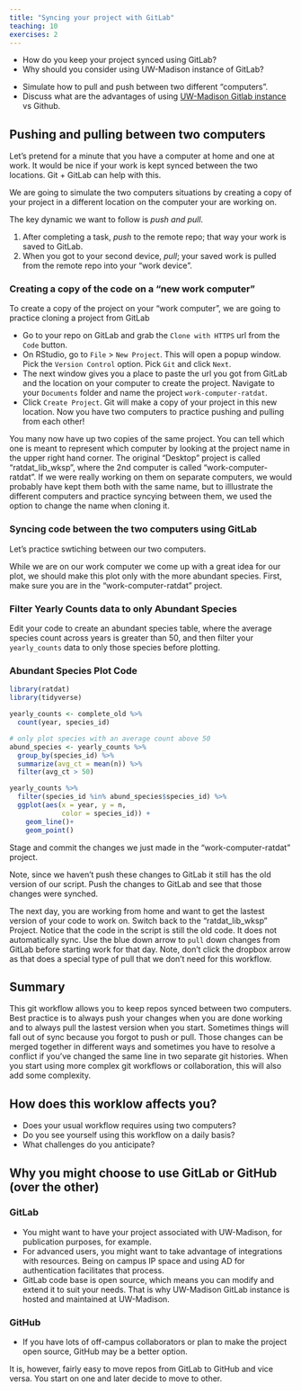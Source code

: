 ```yaml
---
title: "Syncing your project with GitLab"
teaching: 10
exercises: 2
---
```


:::::::::::::::::::::::::::::::::::::: questions

- How do you keep your project synced using GitLab?
- Why should you consider using UW-Madison instance of GitLab?

::::::::::::::::::::::::::::::::::::::::::::::::

::::::::::::::::::::::::::::::::::::: objectives

- Simulate how to pull and push between two different "computers".
- Discuss what are the advantages of using [UW-Madison Gitlab instance](https://git.doit.wisc.edu) vs Github.

::::::::::::::::::::::::::::::::::::::::::::::::

## Pushing and pulling between two computers

Let's pretend for a minute that you have a computer at home and one at work. It would be nice if your work is kept synced between the two locations. Git + GitLab can help with this.

We are going to simulate the two computers situations by creating a copy of your project in a different location on the computer your are working on.

The key dynamic we want to follow is *push and pull*.

1. After completing a task, *push* to the remote repo; that way your work is saved to GitLab.
2. When you got to your second device, *pull*; your saved work is pulled from the remote repo into your "work device".

### Creating a copy of the code on a "new work computer"

To create a copy of the project on your "work computer", we are going to practice cloning a project from GitLab

- Go to your repo on GitLab and grab the `Clone with HTTPS` url from the `Code` button. 
- On RStudio, go to `File` > `New Project`. This will open a popup window. Pick the `Version Control` option. Pick `Git` and click `Next`. 
- The next window gives you a place to paste the url you got from GitLab and the location on your computer to create the project. Navigate to your `Documents` folder and name the project `work-computer-ratdat`. 
- Click `Create Project`. Git will make a copy of your project in this new location. Now you have two computers to practice pushing and pulling from each other!

You many now have up two copies of the same project.  You can tell which one is meant to represent which computer by looking at the project name in the upper right hand corner.
The original "Desktop" project is called "ratdat_lib_wksp", where the 2nd computer is called "work-computer-ratdat".
If we were really working on them on separate computers, we would probably have kept them both with the same name,
but to illlustrate the different computers and practice syncying between them, we used the option to change the name when cloning it.

### Syncing code between the two computers using GitLab

Let's practice swtiching between our two computers.

While we are on our work computer we come up with a great idea for our plot, we should make this plot only with the more abundant species.
First, make sure you are in the "work-computer-ratdat" project.

:::::::::::::::::: challenge

### Filter Yearly Counts data to only Abundant Species

Edit your code to create an abundant species table, where the average species count across years is greater than 50, and then filter your `yearly_counts` data to only those species before plotting.

::::::::::: solution

### Abundant Species Plot Code

```r
library(ratdat)
library(tidyverse)

yearly_counts <- complete_old %>%
  count(year, species_id)

# only plot species with an average count above 50
abund_species <- yearly_counts %>% 
  group_by(species_id) %>% 
  summarize(avg_ct = mean(n)) %>% 
  filter(avg_ct > 50)

yearly_counts %>% 
  filter(species_id %in% abund_species$species_id) %>% 
  ggplot(aes(x = year, y = n,
             color = species_id)) +
    geom_line()+
    geom_point()
```

::::::::::::::::

::::::::::::::::::::::::::::::

:::::::::::::::::::::: challenge

Stage and commit the changes we just made in the "work-computer-ratdat" project.

:::::::::::::::::::::::::::::::

Note, since we haven't push these changes to GitLab it still has the old version of our script.
Push the changes to GitLab and see that those changes were synched.

The next day, you are working from home and want to get the lastest version of your code to work on.
Switch back to the "ratdat_lib_wksp" Project.
Notice that the code in the script is still the old code.  It does not automatically sync.
Use the blue down arrow to `pull` down changes from GitLab before starting work for that day.
Note, don't click the dropbox arrow as that does a special type of pull that we don't need for this workflow.

## Summary

This git workflow allows you to keep repos synced between two computers.
Best practice is to always push your changes when you are done working and to always pull the lastest version when you start.
Sometimes things will fall out of sync because you forgot to push or pull.
Those changes can be merged together in different ways and sometimes you have to resolve a conflict if you've changed the same line in two separate git histories.
When you start using more complex git workflows or collaboration, this will also add some complexity.

::::::::::::::::::::::::::::::::::::: discussion

## How does this worklow affects you? 

- Does your usual workflow requires using two computers?
- Do you see yourself using this workflow on a daily basis?
- What challenges do you anticipate?  

:::::::::::::::::::::::::::::::::::::::::::::::

## Why you might choose to use GitLab or GitHub (over the other)

### GitLab

- You might want to have your project associated with UW-Madison, for publication purposes, for example.  
- For advanced users, you might want to take advantage of integrations  with resources. Being on campus IP space and using AD for authentication facilitates that process. 
- GitLab code base is open source, which means you can modify and extend it to suit your needs. That is why UW-Madison GitLab instance is hosted and maintained at UW-Madison. 

### GitHub

- If you have lots of off-campus collaborators or plan to make the project open source, GitHub may be a better option.


It is, however, fairly easy to move repos from GitLab to GitHub and vice versa. You start on one and later decide to move to other. 

